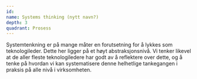 ```yaml
---
id:
name: Systems thinking (nytt navn?)
depth: 3
quadrant: Prosess
---
```


Systemtenkning er på mange måter en forutsetning for å lykkes som teknologileder.
Dette her ligger på et høyt abstraksjonsnivå.
Vi tenker likevel at de aller fleste teknologiledere har godt av å reflektere over dette, og å tenke på hvordan vi kan systematisere denne helhetlige tankegangen i praksis på alle nivå i virksomheten.
